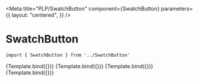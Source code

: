 
<Meta
    title="PLP/SwatchButton"
    component={SwatchButton}
    parameters={{
        layout: "centered",
    }}
/>


# SwatchButton



```
import { SwatchButton } from '../SwatchButton'
```

<Canvas>
    <Story
        name="Text - Unchecked"
        args={{
            value: "32",
            type: "text",
            checked: false,
            onClick: action('onClick'),
        }}
    >
        {Template.bind({})}
    </Story>
    <Story
        name="Text - Checked"
        args={{
            value: "32",
            type: "text",
            checked: true,
            onClick: action('onClick'),
        }}
    >
        {Template.bind({})}
    </Story>
    <Story
        name="Color - Unchecked"
        args={{
            value: "red",
            type: "COLOR_HEX",
            checked: false,
            onClick: action('onClick'),
        }}
    >
        {Template.bind({})}
    </Story>
    <Story
        name="Color - Checked"
        args={{
            value: "red",
            type: "COLOR_HEX",
            checked: true,
            onClick: action('onClick'),
        }}
    >
        {Template.bind({})}
    </Story>
</Canvas>
